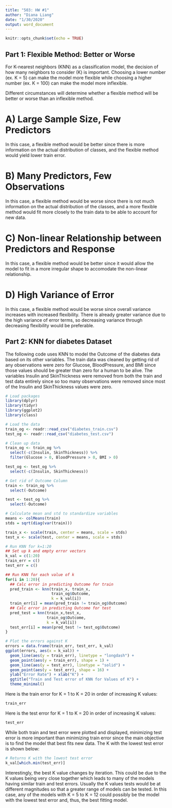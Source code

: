 ```yaml
---
title: "503: HW #1"
author: "Diana Liang"
date: "1/30/2020"
output: word_document
---
```


```r
knitr::opts_chunk$set(echo = TRUE)
```

## Part 1: Flexible Method: Better or Worse

For K-nearest neighbors (KNN) as a classification model, the decision of how many neighbors to consider (K) is important. Choosing a lower number (ex. K = 5) can make the model more flexible while choosing a higher number (ex. K = 100) can make the model more inflexible.

Different circumstances will determine whether a flexible method will be better or worse than an inflexible method.

# A) Large Sample Size, Few Predictors
In this case, a flexible method would be better since there is more information on the actual distribution of classes, and the flexible method would yield lower train error.

# B) Many Predictors, Few Observations
In this case, a flexible method would be worse since there is not much information on the actual distribution of the classes, and a more flexible method would fit more closely to the train data to be able to account for new data. 

# C) Non-linear Relationship between Predictors and Response
In this case, a flexible method would be better since it would allow the model to fit in a more irregular shape to accomodate the non-linear relationship.

# D) High Variance of Error
In this case, a flexible method would be worse since overall variance increases with increased flexibility. There is already greater variance due to the high variance of error terms, so decreasing variance through decreasing flexibility would be preferable.



## Part 2: KNN for diabetes Dataset

The following code uses KNN to model the Outcome of the diabetes data based on its other variables. The train data was cleaned by getting rid of any observations were zero for Glucose, BloodPressure, and BMI since those values should be greater than zero for a human to be alive. The variables Insulin and SkinThickness were removed from both the train and test data entirely since so too many observations were removed since most of the Insulin and SkinThickness values were zero.

```r

# Load packages
library(dplyr)
library(tidyr)
library(ggplot2)
library(class)

# Load the data
train_og <- readr::read_csv("diabetes_train.csv")
test_og <- readr::read_csv("diabetes_test.csv")

# Clean up data
train_og <- train_og %>%
  select(-c(Insulin, SkinThickness)) %>%
  filter(Glucose > 0, BloodPressure > 0, BMI > 0)

test_og <- test_og %>%
  select(-c(Insulin, SkinThickness))

# Get rid of Outcome Column
train <- train_og %>%
  select(-Outcome)

test <- test_og %>%
  select(-Outcome) 

# Calculate mean and std to standardize variables
means <- colMeans(train)
stds = sqrt(diag(var(train)))

train_x <- scale(train, center = means, scale = stds)
test_x <- scale(test, center = means, scale = stds)

# Run KNN for k=1:20
## Set up k and empty error vectors
k_val = c(1:20)
train_err = c()
test_err = c()

## Run KNN for each value of k
for(i in 1:20){
  ## Calc error in predicting Outcome for train
  pred_train <- knn(train_x, train_x, 
                    train_og$Outcome, 
                    k = k_val[i])
  train_err[i] = mean(pred_train != train_og$Outcome)
  ## Calc error in predicting Outcome for test
  pred_test = knn(train_x,test_x, 
                  train_og$Outcome, 
                  k = k_val[i])
  test_err[i] = mean(pred_test != test_og$Outcome)
}

# Plot the errors against K
errors = data.frame(train_err, test_err, k_val)
ggplot(errors, aes(x = k_val)) + 
  geom_line(aes(y = train_err), linetype = "longdash") + 
  geom_point(aes(y = train_err), shape = 1) +
  geom_line(aes(y = test_err), linetype = "solid") + 
  geom_point(aes(y = test_err), shape = 16) +
  ylab("Error Rate") + xlab("K") + 
  ggtitle("Train and Test error of KNN for Values of K") +
  theme_minimal()
```

Here is the train error for K = 1 to K = 20 in order of increasing K values:

```r
train_err
```

Here is the test error for K = 1 to K = 20 in order of increasing K values:

```r
test_err
```

While both train and test error were plotted and displayed, minimizing test error is more important than minimizing train error since the main objective is to find the model that best fits new data. The K with the lowest test error is shown below: 

```r
# Returns K with the lowest test error
k_val[which.min(test_err)]
```

Interestingly, the best K value changes by iteration. This could be due to the K values being very close together which leads to many of the models having similar train and test errors. Usually the K values tests would be at different magnitudes so that a greater range of models can be tested. In this case, any of the models with K = 5 to K = 12 could possibly be the model with the lowest test error and, thus, the best fitting model.